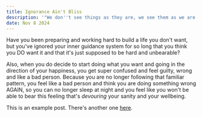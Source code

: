 ```yaml
---
title: Ignorance Ain't Bliss
description: '"We don''t see things as they are, we see them as we are." Anaïs Nin'
date: Nov 8 2024
---
```


Have you been preparing and working hard to build a life you don't want, but you've ignored your inner guidance system for so long that you think you DO want it and that it's just supposed to be hard and unbearable?

Also, when you do decide to start doing what you want and going in the direction of your happiness, you get super confused and feel guilty, wrong and like a bad person. Because you are no longer following that familiar pattern, you feel like a bad person and think you are doing something wrong AGAIN, so you can no longer sleep at night and you feel like you won't be able to bear this feeling that's _devouring_ your sanity and your wellbeing.

This is an example post. There's another one [here](/posts/example-post).
